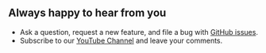 
## Always happy to hear from you

- Ask a question, request a new feature, and file a bug with [GitHub issues](https://github.com/volkovlabs/business-links/issues).
- Subscribe to our [YouTube Channel](https://youtube.com/@volkovlabs) and leave your comments.

<Enterprise />
